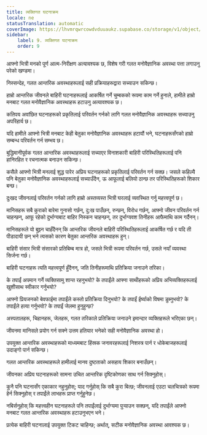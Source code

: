 ```yaml
---
title: व्यक्तिगत घटनाक्रम
locale: ne
statusTranslation: automatic
coverImage: https://lhvmrqwrcowdvduuaukz.supabase.co/storage/v1/object/public/strapi-uploads/small_cover-tratado-de-psicologia-revolucionaria.webp-5e15e1cec4e0ebebcde5d7fc7565d8fd.webp
sidebar:
    label: 9. व्यक्तिगत घटनाक्रम
    order: 9
---
```

आफ्नो भित्री मनको पूर्ण आत्म-निरीक्षण अत्यावश्यक छ, विशेष गरी गलत मनोवैज्ञानिक अवस्था पत्ता लगाउनु परेको खण्डमा।

निस्सन्देह, गलत आन्तरिक अवस्थाहरूलाई सही प्रक्रियाहरूद्वारा सच्याउन सकिन्छ।

हाम्रो आन्तरिक जीवनले बाहिरी घटनाहरूलाई आकर्षित गर्ने चुम्बकको रूपमा काम गर्ने हुनाले, हामीले हाम्रो मनबाट गलत मनोवैज्ञानिक अवस्थाहरू हटाउनु अत्यावश्यक छ।

कतिपय अवांछित घटनाहरूको प्रकृतिलाई परिवर्तन गर्नको लागि गलत मनोवैज्ञानिक अवस्थाहरू सच्याउनु अपरिहार्य छ।

यदि हामीले आफ्नो भित्री मनबाट केही बेतुका मनोवैज्ञानिक अवस्थाहरू हटायौं भने, घटनाहरूसँगको हाम्रो सम्बन्ध परिवर्तन गर्न सम्भव छ।

बुद्धिमानीपूर्वक गलत आन्तरिक अवस्थाहरूलाई सच्याएर विनाशकारी बाहिरी परिस्थितिहरूलाई पनि हानिरहित र रचनात्मक बनाउन सकिन्छ।

कसैले आफ्नो भित्री मनलाई शुद्ध पारेर अप्रिय घटनाहरूको प्रकृतिलाई परिवर्तन गर्न सक्छ। जसले कहिल्यै पनि बेतुका मनोवैज्ञानिक अवस्थाहरूलाई सच्याउँदैन, ऊ आफूलाई बलियो ठान्छ तर परिस्थितिहरूको शिकार बन्छ।

दुःखद जीवनलाई परिवर्तन गर्नको लागि हाम्रो अस्तव्यस्त भित्री घरलाई व्यवस्थित गर्नु महत्त्वपूर्ण छ।

मानिसहरू सबै कुराको बारेमा गुनासो गर्छन्, दु:ख पाउँछन्, रुन्छन्, विरोध गर्छन्, आफ्नो जीवन परिवर्तन गर्न चाहन्छन्, आफू रहेको दुर्भाग्यबाट बाहिर निस्कन चाहन्छन्, तर दुर्भाग्यवश तिनीहरू आफैमाथि काम गर्दैनन्।

मानिसहरूले यो बुझ्न चाहँदैनन् कि आन्तरिक जीवनले बाहिरी परिस्थितिहरूलाई आकर्षित गर्छ र यदि ती पीडादायी छन् भने त्यसको कारण बेतुका आन्तरिक अवस्थाहरू हुन्।

बाहिरी संसार भित्री संसारको प्रतिबिम्ब मात्र हो, जसले भित्री रूपमा परिवर्तन गर्छ, उसले नयाँ व्यवस्था सिर्जना गर्छ।

बाहिरी घटनाहरू त्यति महत्त्वपूर्ण हुँदैनन्, जति तिनीहरूमाथि प्रतिक्रिया जनाउने तरिका।

के तपाईं अपमान गर्ने व्यक्तिसामु शान्त रहनुभयो? के तपाईंले आफ्ना साथीहरूको अप्रिय अभिव्यक्तिहरूलाई खुशीसाथ स्वीकार गर्नुभयो?

आफ्नो प्रियजनको बेवफाईमा तपाईंले कस्तो प्रतिक्रिया दिनुभयो? के तपाईं ईर्ष्याको विषमा डुब्नुभयो? के तपाईंले हत्या गर्नुभयो? के तपाईं जेलमा हुनुहुन्छ?

अस्पतालहरू, चिहानहरू, जेलहरू, गलत तरिकाले प्रतिक्रिया जनाउने इमान्दार व्यक्तिहरूले भरिएका छन्।

जीवनमा मानिसले प्रयोग गर्न सक्ने उत्तम हतियार भनेको सही मनोवैज्ञानिक अवस्था हो।

उपयुक्त आन्तरिक अवस्थाहरूको माध्यमबाट हिंस्रक जनावरहरूलाई निशस्त्र पार्न र धोकेबाजहरूलाई उदाङ्गो पार्न सकिन्छ।

गलत आन्तरिक अवस्थाहरूले हामीलाई मानव दुष्टताको असहाय शिकार बनाउँछन्।

जीवनका अप्रिय घटनाहरूको सामना उचित आन्तरिक दृष्टिकोणका साथ गर्न सिक्नुहोस्।

कुनै पनि घटनासँग एकाकार नहुनुहोस्; याद गर्नुहोस् कि सबै कुरा बित्छ; जीवनलाई एउटा चलचित्रको रूपमा हेर्न सिक्नुहोस् र तपाईंले लाभहरू प्राप्त गर्नुहुनेछ।

नबिर्सनुहोस् कि महत्त्वहीन घटनाहरूले पनि तपाईंलाई दुर्भाग्यमा पुर्‍याउन सक्छन्, यदि तपाईंले आफ्नो मनबाट गलत आन्तरिक अवस्थाहरू हटाउनुभएन भने।

प्रत्येक बाहिरी घटनालाई उपयुक्त टिकट चाहिन्छ; अर्थात्, सटीक मनोवैज्ञानिक अवस्था आवश्यक छ।

